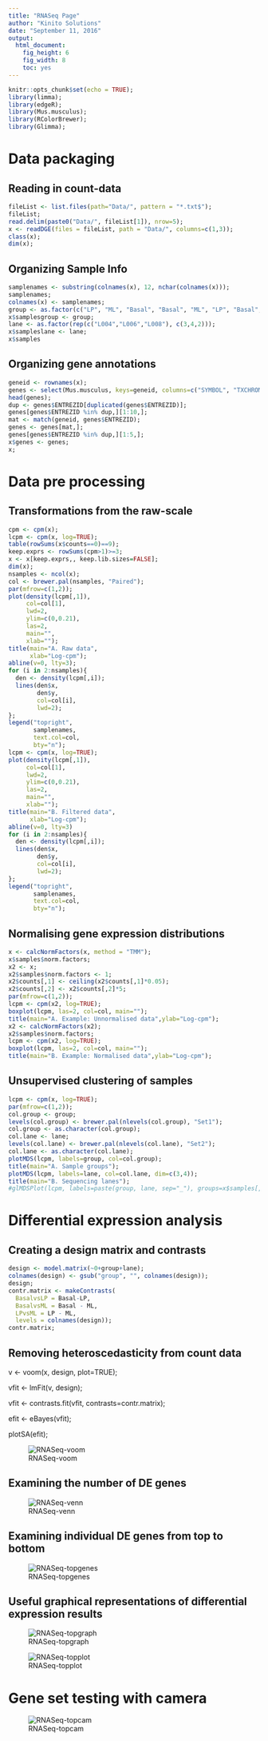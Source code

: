 ```yaml
---
title: "RNASeq Page"
author: "Kinito Solutions"
date: "September 11, 2016"
output: 
  html_document: 
    fig_height: 6
    fig_width: 8
    toc: yes
---
```


```r
knitr::opts_chunk$set(echo = TRUE);
library(limma);
library(edgeR);
library(Mus.musculus);
library(RColorBrewer);
library(Glimma);
```

# Data packaging

## Reading in count-data

```r
fileList <- list.files(path="Data/", pattern = "*.txt$");
fileList;
read.delim(paste0("Data/", fileList[1]), nrow=5);
x <- readDGE(files = fileList, path = "Data/", columns=c(1,3));
class(x);
dim(x);
```

## Organizing Sample Info

```r
samplenames <- substring(colnames(x), 12, nchar(colnames(x)));
samplenames;
colnames(x) <- samplenames;
group <- as.factor(c("LP", "ML", "Basal", "Basal", "ML", "LP", "Basal", "ML", "LP"));
x$samplesgroup <- group;
lane <- as.factor(rep(c("L004","L006","L008"), c(3,4,2)));
x$sampleslane <- lane;
x$samples
```

## Organizing gene annotations

```r
geneid <- rownames(x);
genes <- select(Mus.musculus, keys=geneid, columns=c("SYMBOL", "TXCHROM"),  keytype="ENTREZID");
head(genes);
dup <- genes$ENTREZID[duplicated(genes$ENTREZID)];
genes[genes$ENTREZID %in% dup,][1:10,];
mat <- match(geneid, genes$ENTREZID);
genes <- genes[mat,];
genes[genes$ENTREZID %in% dup,][1:5,];
x$genes <- genes;
x;
```

# Data pre processing

## Transformations from the raw-scale

```r
cpm <- cpm(x);
lcpm <- cpm(x, log=TRUE);
table(rowSums(x$counts==0)==9);
keep.exprs <- rowSums(cpm>1)>=3;
x <- x[keep.exprs,, keep.lib.sizes=FALSE];
dim(x);
nsamples <- ncol(x);
col <- brewer.pal(nsamples, "Paired");
par(mfrow=c(1,2));
plot(density(lcpm[,1]),
     col=col[1],
     lwd=2,
     ylim=c(0,0.21),
     las=2,
     main="",
     xlab="");
title(main="A. Raw data",
      xlab="Log-cpm");
abline(v=0, lty=3);
for (i in 2:nsamples){
  den <- density(lcpm[,i]);
  lines(den$x,
        den$y,
        col=col[i],
        lwd=2);
};
legend("topright",
       samplenames,
       text.col=col,
       bty="n");
lcpm <- cpm(x, log=TRUE);
plot(density(lcpm[,1]),
     col=col[1],
     lwd=2,
     ylim=c(0,0.21),
     las=2,
     main="",
     xlab="");
title(main="B. Filtered data",
      xlab="Log-cpm");
abline(v=0, lty=3)
for (i in 2:nsamples){
  den <- density(lcpm[,i]);
  lines(den$x,
        den$y,
        col=col[i],
        lwd=2);
};
legend("topright",
       samplenames,
       text.col=col,
       bty="n");
```

## Normalising gene expression distributions

```r
x <- calcNormFactors(x, method = "TMM");
x$samples$norm.factors;
x2 <- x;
x2$samples$norm.factors <- 1;
x2$counts[,1] <- ceiling(x2$counts[,1]*0.05);
x2$counts[,2] <- x2$counts[,2]*5;
par(mfrow=c(1,2));
lcpm <- cpm(x2, log=TRUE);
boxplot(lcpm, las=2, col=col, main="");
title(main="A. Example: Unnormalised data",ylab="Log-cpm");
x2 <- calcNormFactors(x2);
x2$samples$norm.factors;
lcpm <- cpm(x2, log=TRUE);
boxplot(lcpm, las=2, col=col, main="");
title(main="B. Example: Normalised data",ylab="Log-cpm");
```

## Unsupervised clustering of samples

```r
lcpm <- cpm(x, log=TRUE);
par(mfrow=c(1,2));
col.group <- group;
levels(col.group) <- brewer.pal(nlevels(col.group), "Set1");
col.group <- as.character(col.group);
col.lane <- lane;
levels(col.lane) <- brewer.pal(nlevels(col.lane), "Set2");
col.lane <- as.character(col.lane);
plotMDS(lcpm, labels=group, col=col.group);
title(main="A. Sample groups");
plotMDS(lcpm, labels=lane, col=col.lane, dim=c(3,4));
title(main="B. Sequencing lanes");
#glMDSPlot(lcpm, labels=paste(group, lane, sep="_"), groups=x$samples[,c(2,5)], launch=FALSE);
```

# Differential expression analysis

## Creating a design matrix and contrasts

```r
design <- model.matrix(~0+group+lane);
colnames(design) <- gsub("group", "", colnames(design));
design;
contr.matrix <- makeContrasts(
  BasalvsLP = Basal-LP,
  BasalvsML = Basal - ML,
  LPvsML = LP - ML,
  levels = colnames(design));
contr.matrix;
```

## Removing heteroscedasticity from count data

v <- voom(x, design, plot=TRUE);

vfit <- lmFit(v, design);

vfit <- contrasts.fit(vfit, contrasts=contr.matrix);

efit <- eBayes(vfit);

plotSA(efit);

![RNASeq-voom](Doc/RNASeq-voom.png)

## Examining the number of DE genes

![RNASeq-venn](Doc/RNASeq-venn.png)

## Examining individual DE genes from top to bottom

![RNASeq-topgenes](Doc/RNASeq-topgenes.png)

## Useful graphical representations of differential expression results

![RNASeq-topgraph](Doc/RNASeq-topgraph.png)

![RNASeq-topplot](Doc/RNASeq-topplot.png)

# Gene set testing with camera

![RNASeq-topcam](Doc/RNASeq-topcam.png)
